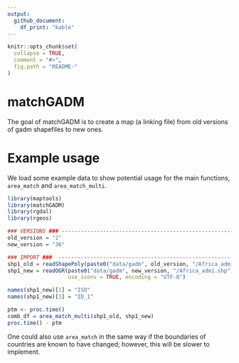 ```yaml
---
output: 
  github_document:
    df_print: "kable"
---
```


<!-- README.md is generated from README.Rmd. Please edit that file -->

```r
knitr::opts_chunk$set(
  collapse = TRUE,
  comment = "#>",
  fig.path = "README-"
)
```

# matchGADM

The goal of matchGADM is to create a map (a linking file) from old versions of gadm shapefiles to new ones.

# Example usage

We load some example data to show potential usage for the main functions, `area_match` and `area_match_multi`.

```r

library(maptools)
library(matchGADM)
library(rgdal)
library(rgeos)

### VERSIONS ### --------------------------------------------------------------------------------------------
old_version = "2"
new_version = "36"

### IMPORT ###  ---------------------------------------------------------------------------------------------
shp1_old = readShapePoly(paste0("data/gadm", old_version, "/Africa_adm1.shp"))
shp1_new = readOGR(paste0("data/gadm", new_version, "/Africa_adm1.shp"),
                   use_iconv = TRUE, encoding = "UTF-8")

names(shp1_new)[1] = "ISO"
names(shp1_new)[3] = "ID_1"

ptm <- proc.time()
comb_df = area_match_multi(shp1_old, shp1_new)
proc.time() - ptm

```

One could also use `area_match` in the same way if the boundaries of countries are known to have changed; however, this will be slower to implement.

